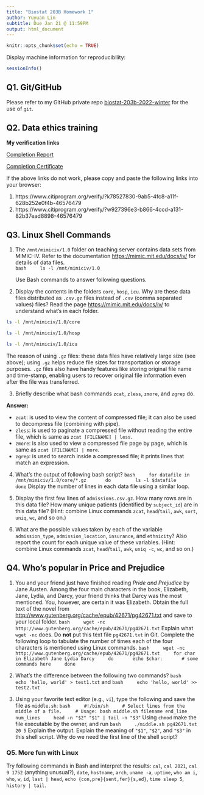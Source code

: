 ```yaml
---
title: "Biostat 203B Homework 1"
author: Yuyuan Lin
subtitle: Due Jan 21 @ 11:59PM
output: html_document
---
```


```r
knitr::opts_chunk$set(echo = TRUE)
```

Display machine information for reproducibility:
```r
sessionInfo()
```

## Q1. Git/GitHub

Please refer to my GitHub private repo [biostat-203b-2022-winter](https://github.com/yuyuan-lin/biostat-203b-2022-winter) for the use of `git`.

## Q2. Data ethics training

**My verification links**

[Completion Report](https://www.citiprogram.org/verify/?k78527830-9ab5-4fc8-a11f-628b252e0f4b-46576479)

[Completion Certificate](https://www.citiprogram.org/verify/?w927396e3-b866-4ccd-a131-82b37ead8898-46576479)

If the above links do not work, please copy and paste the following links into your browser:

1. https://www.citiprogram.org/verify/?k78527830-9ab5-4fc8-a11f-628b252e0f4b-46576479
2. https://www.citiprogram.org/verify/?w927396e3-b866-4ccd-a131-82b37ead8898-46576479

## Q3. Linux Shell Commands

1. The `/mnt/mimiciv/1.0` folder on teaching server contains data sets from MIMIC-IV. Refer to the documentation <https://mimic.mit.edu/docs/iv/> for details of data files.  
    ```bash
    ls -l /mnt/mimiciv/1.0
    ```

    Use Bash commands to answer following questions.

2. Display the contents in the folders `core`, `hosp`, `icu`. Why are these data files distributed as `.csv.gz` files instead of `.csv` (comma separated values) files? Read the page <https://mimic.mit.edu/docs/iv/> to understand what's in each folder.

```bash
ls -l /mnt/mimiciv/1.0/core
```

```bash
ls -l /mnt/mimiciv/1.0/hosp
```

```bash
ls -l /mnt/mimiciv/1.0/icu
```

The reason of using `.gz` files: these data files have relatively large size (see above); using `.gz` helps reduce file sizes for transportation or storage purposes. `.gz` files also have handy features like storing original file name and time-stamp, enabling users to recover original file information even after the file was transferred. 


3. Briefly describe what bash commands `zcat`, `zless`, `zmore`, and `zgrep` do.

**Answer:**

- `zcat`: is used to view the content of compressed file; it can also be used to decompress file (combining with pipe).
- `zless`: is used to paginate a compressed file without reading the entire file, which is same as `zcat [FILENAME] | less`.
- `zmore`: is also used to view a compressed file page by page, which is same as `zcat [FILENAME] | more`.
- `zgrep`: is used to search inside a compressed file; it prints lines that match an expression.


4. What's the output of following bash script?
    ```bash
    for datafile in /mnt/mimiciv/1.0/core/*.gz
      do
        ls -l $datafile
      done
    ```
Display the number of lines in each data file using a similar loop.

5. Display the first few lines of `admissions.csv.gz`. How many rows are in this data file? How many unique patients (identified by `subject_id`) are in this data file? (Hint: combine Linux commands `zcat`, `head`/`tail`, `awk`, `sort`, `uniq`, `wc`, and so on.)

6. What are the possible values taken by each of the variable `admission_type`, `admission_location`, `insurance`, and `ethnicity`? Also report the count for each unique value of these variables. (Hint: combine Linux commands `zcat`, `head`/`tail`, `awk`, `uniq -c`, `wc`, and so on.)

## Q4. Who's popular in Price and Prejudice

1. You and your friend just have finished reading *Pride and Prejudice* by Jane Austen. Among the four main characters in the book, Elizabeth, Jane, Lydia, and Darcy, your friend thinks that Darcy was the most mentioned. You, however, are certain it was Elizabeth. Obtain the full text of the novel from <http://www.gutenberg.org/cache/epub/42671/pg42671.txt> and save to your local folder. 
    ```bash
    wget -nc http://www.gutenberg.org/cache/epub/42671/pg42671.txt
    ```
Explain what `wget -nc` does. Do **not** put this text file `pg42671.txt` in Git. Complete the following loop to tabulate the number of times each of the four characters is mentioned using Linux commands.
    ```bash
    wget -nc http://www.gutenberg.org/cache/epub/42671/pg42671.txt
    for char in Elizabeth Jane Lydia Darcy
    do
      echo $char:
      # some commands here
    done
    ```

2. What's the difference between the following two commands?
    ```bash
    echo 'hello, world' > test1.txt
    ```
    and
    ```bash
    echo 'hello, world' >> test2.txt
    ```

3. Using your favorite text editor (e.g., `vi`), type the following and save the file as `middle.sh`:
    ```bash
    #!/bin/sh
    # Select lines from the middle of a file.
    # Usage: bash middle.sh filename end_line num_lines
    head -n "$2" "$1" | tail -n "$3"
    ```
Using `chmod` make the file executable by the owner, and run 
    ```bash
    ./middle.sh pg42671.txt 20 5
    ```
Explain the output. Explain the meaning of `"$1"`, `"$2"`, and `"$3"` in this shell script. Why do we need the first line of the shell script?

### Q5. More fun with Linux

Try following commands in Bash and interpret the results: `cal`, `cal 2021`, `cal 9 1752` (anything unusual?), `date`, `hostname`, `arch`, `uname -a`, `uptime`, `who am i`, `who`, `w`, `id`, `last | head`, `echo {con,pre}{sent,fer}{s,ed}`, `time sleep 5`, `history | tail`.
